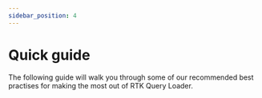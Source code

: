 ```yaml
---
sidebar_position: 4
---
```



# Quick guide

The following guide will walk you through some of our recommended best practises for making the most out of RTK Query Loader.

<DocCardList />
